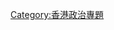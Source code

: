 {{Articles by Quality|topic=香港政治|project=香港政治|format=toc}}
{{Articles by Importance|topic=香港政治|project=香港政治|format=toc}}
[[Category:香港政治專題|Category:香港政治專題]]